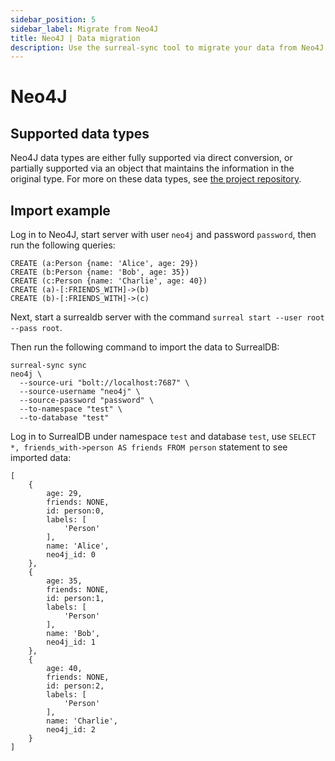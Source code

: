 ```yaml
---
sidebar_position: 5
sidebar_label: Migrate from Neo4J
title: Neo4J | Data migration
description: Use the surreal-sync tool to migrate your data from Neo4J to SurrealDB, including edges.
---
```


# Neo4J

## Supported data types

Neo4J data types are either fully supported via direct conversion, or partially supported via an object that maintains the information in the original type. For more on these data types, see [the project repository](https://github.com/surrealdb/surreal-sync/blob/main/docs/neo4j-data-types.md).

## Import example

Log in to Neo4J, start server with user `neo4j` and password `password`, then run the following queries:

```surql title="Sample Neo4J data"
CREATE (a:Person {name: 'Alice', age: 29})
CREATE (b:Person {name: 'Bob', age: 35})
CREATE (c:Person {name: 'Charlie', age: 40})
CREATE (a)-[:FRIENDS_WITH]->(b)
CREATE (b)-[:FRIENDS_WITH]->(c)
```

Next, start a surrealdb server with the command `surreal start --user root --pass root`.

Then run the following command to import the data to SurrealDB:

```
surreal-sync sync
neo4j \
  --source-uri "bolt://localhost:7687" \
  --source-username "neo4j" \
  --source-password "password" \
  --to-namespace "test" \
  --to-database "test"
```

Log in to SurrealDB under namespace `test` and database `test`, use `SELECT *, friends_with->person AS friends FROM person` statement to see imported data:

```surql title="Result"
[
	{
		age: 29,
		friends: NONE,
		id: person:0,
		labels: [
			'Person'
		],
		name: 'Alice',
		neo4j_id: 0
	},
	{
		age: 35,
		friends: NONE,
		id: person:1,
		labels: [
			'Person'
		],
		name: 'Bob',
		neo4j_id: 1
	},
	{
		age: 40,
		friends: NONE,
		id: person:2,
		labels: [
			'Person'
		],
		name: 'Charlie',
		neo4j_id: 2
	}
]
```